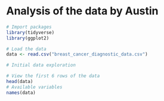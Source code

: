 # Analysis of the data by Austin
```r
# Import packages
library(tidyverse)
library(ggplot2)
```
```r
# Load the data
data <- read.csv("breast_cancer_diagnostic_data.csv")
```

```r
# Initial data exploration

# View the first 6 rows of the data
head(data)
# Available variables
names(data)
```
